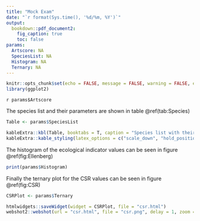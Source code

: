 ```yaml
---
title: "Mock Exam"
date: "`r format(Sys.time(), '%d/%m, %Y')`"
output:
  bookdown::pdf_document2:
    fig_caption: true
    toc: false
params:
  Artscore: NA
  SpeciesList: NA
  Histogram: NA
  Ternary: NA
---
```


```r
knitr::opts_chunk$set(echo = FALSE, message = FALSE, warning = FALSE, error = FALSE)
library(ggplot2)
```

`r params$Artscore`

The species list and their parameters are shown in table \@ref(tab:Species)

```r
Table <- params$SpeciesList

kableExtra::kbl(Table, booktabs = T, caption = "Species list with their parameters, including ellenberg values and CSR values") |> 
kableExtra::kable_styling(latex_options = c("scale_down", "hold_position"), position = "center")
```

The histogram of the ecological indicator values can be seen in figure \@ref(fig:Ellenberg)

```r
print(params$Histogram)
```

Finally the ternary plot for the CSR values can be seen in figure \@ref(fig:CSR)

```r
CSRPlot <- params$Ternary

htmlwidgets::saveWidget(widget = CSRPlot, file = "csr.html")
webshot2::webshot(url = "csr.html", file = "csr.png", delay = 1, zoom = 4, vheight = 500)
```
